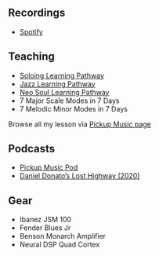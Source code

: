 ## Recordings
- [Spotify](https://open.spotify.com/artist/4f11jn3jO1VfqCaRPvqfsR?si=kv6fn79fT1uz3V6dXmrVDQ)

## Teaching

- <a href="https://www.pickupmusic.com/master-classes/soloing-learning-pathway">Soloing Learning Pathway</a>
- <a href="https://www.pickupmusic.com/master-classes/jazz-bootcamp">Jazz Learning Pathway</a>
- <a href="https://www.pickupmusic.com/master-classes/neo-soul-pathway">Neo Soul Learning Pathway</a>
- 7 Major Scale Modes in 7 Days
- 7 Melodic Minor Modes in 7 Days

Browse all my lesson via [Pickup Music page](https://my.pickupmusic.com/explore/instructors/dba07ee4-1c6c-47a7-832a-7b4bf72968fc)

## Podcasts
- [Pickup Music Pod](https://open.spotify.com/show/2o0OosBVvkxu1enBfq6dRR?si=d56d4ea9e5a14b67) 
- [Daniel Donato’s Lost Highway (2020)](https://www.osirispod.com/podcasts/daniel-donatos-lost-highway/daniel-donatos-lost-highway-episode-12-sam-blakelock/)

## Gear
- Ibanez JSM 100
- Fender Blues Jr
- Benson Monarch Amplifier
- Neural DSP Quad Cortex